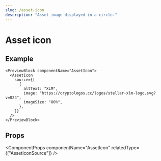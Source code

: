```yaml
---
slug: /asset-icon
description: "Asset image displayed in a circle."
---
```


# Asset icon

<ComponentDescription componentName="AssetIcon" />

## Example

```tsx live
<PreviewBlock componentName="AssetIcon">
  <AssetIcon
    source={[
      {
        altText: "XLM",
        image: "https://cryptologos.cc/logos/stellar-xlm-logo.svg?v=024",
        imageSize: "80%",
      },
    ]}
  />
</PreviewBlock>
```

## Props

<ComponentProps componentName="AssetIcon" relatedType={["AssetIconSource"]} />
